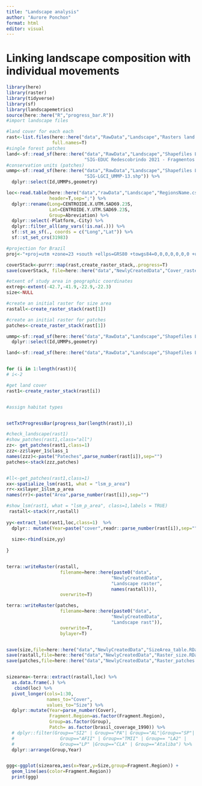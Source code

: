 ```yaml
---
title: "Landscape analysis"
author: "Aurore Ponchon"
format: html
editor: visual
---
```


# Linking landscape composition with individual movements

```r

library(here)
library(raster)
library(tidyverse)
library(sf)
library(landscapemetrics)
source(here::here("R","progress_bar.R"))
#import landscape files

#land cover for each each
rast<-list.files(here::here("data","RawData","Landscape","Rasters land cover"),
                 full.names=T)
#single forest patches
land<-sf::read_sf(here::here("data","RawData","Landscape","Shapefiles Landscape AMLD", 
                             "SIG-EDUC Redescobrindo 2021 - Fragmentos de Vegetação.shp"))
#conservation units (patches)
ummp<-sf::read_sf(here::here("data","RawData","Landscape","Shapefiles Landscape AMLD",
                             "SIG-LGCI_UMMP-13.shp")) %>% 
  dplyr::select(Id,UMMPs,geometry)

loc<-read.table(here::here("data","rawData","Landscape","RegionsName.csv"),
                header=T,sep=";") %>% 
  dplyr::rename(Long=CENTROIDE.X.UTM.SAD69.23S,
                Lat=CENTROIDE.Y.UTM.SAD69.23S,
                Group=Abreviation) %>% 
  dplyr::select(-Platform,-City) %>% 
  dplyr::filter_all(any_vars(!is.na(.))) %>% 
  sf::st_as_sf(., coords = c("Long","Lat")) %>% 
  sf::st_set_crs(31983)

#projection for Brazil
proj<-"+proj=utm +zone=23 +south +ellps=GRS80 +towgs84=0,0,0,0,0,0,0 +units=m +no_defs +type=crs"

coverStack<-purrr::map(rast,create_raster_stack,.progress=T)
save(coverStack, file=here::here("data","NewlyCreatedData","Cover_rasters.RData"))

#etxent of study area in geographic coordinates
extreg<-extent(-42.7,-41.9,-22.9,-22.3)
size<-NULL

#create an initial raster for size area
rastall<-create_raster_stack(rast[1])

#create an initial raster for patches
patches<-create_raster_stack(rast[1])

ummp<-sf::read_sf(here::here("data","RawData","Landscape","Shapefiles Landscape AMLD", "SIG-LGCI_UMMP-13.shp")) %>% 
  dplyr::select(Id,UMMPs,geometry)

land<-sf::read_sf(here::here("data","RawData","Landscape","Shapefiles Landscape AMLD", "SIG-EDUC Redescobrindo 2021 - Fragmentos de Vegetação.shp")) 


for (i in 1:length(rast)){
# i<-2

#get land cover
rast1<-create_raster_stack(rast[i])


#assign habitat types


setTxtProgressBar(progress_bar(length(rast)),i)  

#check_landscape(rast1)
#show_patches(rast1,class="all")
zz<- get_patches(rast1,class=1)
zzz<-zz$layer_1$class_1
names(zzz)<-paste("Pateches",parse_number(rast[i]),sep="")
patches<-stack(zzz,patches)


#ll<-get_patches(rast1,class=1)
xx<-spatialize_lsm(rast1, what = "lsm_p_area")
rr<-xx$layer_1$lsm_p_area
names(rr)<-paste("Area",parse_number(rast[i]),sep="")

#show_lsm(rast1, what = "lsm_p_area", class=1,labels = TRUE)
 rastall<-stack(rr,rastall)
 
yy<-extract_lsm(rast1,loc,class=1)  %>% 
  dplyr:: mutate(Year=paste("cover",readr::parse_number(rast[i]),sep=""))
 
  size<-rbind(size,yy)
 
}


terra::writeRaster(rastall,
                    filename=here::here(paste0("data",
                                       "NewlyCreatedData",
                                       "Landscape raster",
                                       names(rastall))),
                    overwrite=T)

terra::writeRaster(patches,
                    filename=here::here(paste0("data",
                                       "NewlyCreatedData",
                                       "Landscape rast")),
                    overwrite=T,
                    bylayer=T)


save(size,file=here::here("data","NewlyCreatedData","SizeArea_table.RData"))
save(rastall,file=here::here("data","NewlyCreatedData","Raster_size.RData"))
save(patches,file=here::here("data","NewlyCreatedData","Raster_patches.RData"))


sizearea<-terra::extract(rastall,loc) %>% 
  as.data.frame(.) %>% 
   cbind(loc) %>% 
  pivot_longer(cols=1:30,
               names_to="Cover",
               values_to="Size") %>% 
  dplyr::mutate(Year=parse_number(Cover),
                Fragment.Region=as.factor(Fragment.Region),
                Group=as.factor(Group),
                Patch= as.factor(brasil_coverage_1990)) %>% 
  # dplyr::filter(Group=="SI2" | Group=="PA"| Group=="AL"|Group=="SP"|
  #                 Group=="AFII" | Group=="TMII" | Group== "LA2" |
  #                 Group=="LP" |Group=="CLA" | Group=="Ataliba") %>% 
  dplyr::arrange(Group,Year)


ggg<-ggplot(sizearea,aes(x=Year,y=Size,group=Fragment.Region)) +
  geom_line(aes(color=Fragment.Region))
  print(ggg)
```
